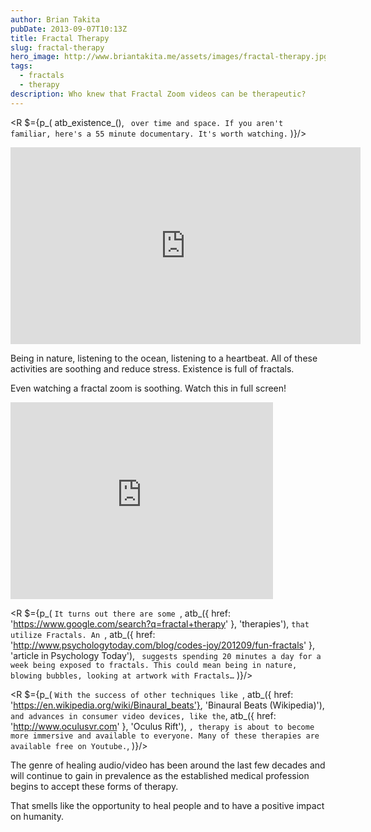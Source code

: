```yaml
---
author: Brian Takita
pubDate: 2013-09-07T10:13Z
title: Fractal Therapy
slug: fractal-therapy
hero_image: http://www.briantakita.me/assets/images/fractal-therapy.jpg
tags:
  - fractals
  - therapy
description: Who knew that Fractal Zoom videos can be therapeutic?
---
```


<R $={p_(
	atb_existence_(), ` over time and space. If you aren't familiar, here's a 55 minute documentary. It's worth watching.`
)}/>

<iframe
	title="Fractals - Hunting the Hidden Dimension — PBS Nova"
	width="560"
	height="315"
	src="https://www.youtube.com/embed/4BGpU0dvYHw"
	frameborder="0"
	allowfullscreen
></iframe>

Being in nature, listening to the ocean, listening to a heartbeat. All of these activities are soothing and reduce
stress. Existence is full of fractals.

Even watching a fractal zoom is soothing. Watch this in full screen!

<iframe
	title="Mandelbrot Fractal deep zoom 21 2^1116 HD"
	width="420"
	height="315"
	src="https://www.youtube.com/embed/PbwaFQ2r2c4"
	frameborder="0"
	allowfullscreen
></iframe>

<R $={p_(
	`It turns out there are some `,
	atb_({
		href: 'https://www.google.com/search?q=fractal+therapy'
	}, 'therapies'), `that utilize Fractals. An `,
	atb_({
		href: 'http://www.psychologytoday.com/blog/codes-joy/201209/fun-fractals'
	}, 'article in Psychology Today'), ` suggests spending 20 minutes a day for a week being exposed to fractals. This
	could mean being in nature, blowing bubbles, looking at artwork with Fractals…`
)}/>

<R $={p_(
	`With the success of other techniques like `,
	atb_({ href: 'https://en.wikipedia.org/wiki/Binaural_beats'}, 'Binaural Beats (Wikipedia)'), ` and advances in
	consumer video devices, like the `, atb_({ href: 'http://www.oculusvr.com' }, 'Oculus Rift'), `, therapy is about
	to become more immersive and available to everyone. Many of these therapies are available free on Youtube.`,
)}/>

The genre of healing audio/video has been around the last few decades and will continue to gain in prevalence as the
established medical profession begins to accept these forms of therapy.

That smells like the opportunity to heal people and to have a positive impact on humanity.
